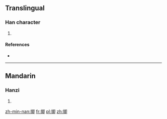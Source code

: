 ==Translingual==

===Han character===
{{Han char|rn=64|rad=手|as=09|sn=12|four=5702<sub>0</sub>|canj=手日戈中 (QAIL)|ids=⿰[[扌]][[即]]}}

# {{defn|Han|sort=手09}}

====References====
* {{Han ref|kx=0443.150|dkj=12373|dj=0794.150|hdz=31920.040|uh=63E4|ud=25572|bh=D1B9|bd=53689}}

----

==Mandarin==

===Hanzi===
{{cmn-hanzi|pin=[[jí]] ([[ji2]]), [[dì]] ([[di4]])|wg=chi<sup>2</sup>, ti<sup>4</sup>}}

# {{defn|lang=cmn|sort=手09}}

[[zh-min-nan:揤]]
[[fr:揤]]
[[pl:揤]]
[[zh:揤]]